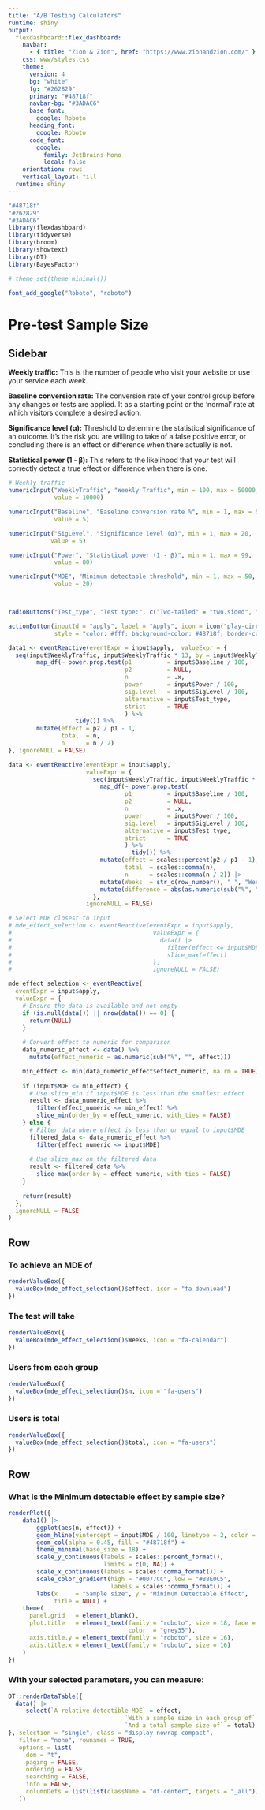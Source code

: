 ```yaml
---
title: "A/B Testing Calculators"
runtime: shiny
output: 
  flexdashboard::flex_dashboard:
    navbar:
      - { title: "Zion & Zion", href: "https://www.zionandzion.com/" }
    css: www/styles.css
    theme:
      version: 4
      bg: "white"
      fg: "#262829" 
      primary: "#48718f"
      navbar-bg: "#3ADAC6"
      base_font: 
        google: Roboto
      heading_font:
        google: Roboto
      code_font:
        google: 
          family: JetBrains Mono
          local: false
    orientation: rows
    vertical_layout: fill
  runtime: shiny
---
```


```r
"#48718f"
"#262829"
"#3ADAC6"
library(flexdashboard)
library(tidyverse)
library(broom)
library(showtext)
library(DT)
library(BayesFactor)

# theme_set(theme_minimal())

font_add_google("Roboto", "roboto")
```


Pre-test Sample Size
=======================================================================

Sidebar {.sidebar data-width="500"}
-----------------------------------------------------------------------

**Weekly traffic:** This is the number of people who visit your website or use your service each week.

**Baseline conversion rate:** The conversion rate of your control group before any changes or tests are applied. It as a starting point or the 'normal' rate at which visitors complete a desired action.

**Significance level (α):** Threshold to determine the statistical significance of an outcome. It's the risk you are willing to take of a false positive error, or concluding there is an effect or difference when there actually is not.

**Statistical power (1 - β):** This refers to the likelihood that your test will correctly detect a true effect or difference when there is one.


```r

# Weekly traffic
numericInput("WeeklyTraffic", "Weekly Traffic", min = 100, max = 50000, 
             value = 10000)

numericInput("Baseline", "Baseline conversion rate %", min = 1, max = 50, 
             value = 5)

numericInput("SigLevel", "Significance level (α)", min = 1, max = 20, 
            value = 5)

numericInput("Power", "Statistical power (1 - β)", min = 1, max = 99, 
             value = 80)

numericInput("MDE", "Minimum detectable threshold", min = 1, max = 50,
             value = 20)



radioButtons("Test_type", "Test type:", c("Two-tailed" = "two.sided", "One-tailed" = "one.sided"), selected = "two.sided")

actionButton(inputId = "apply", label = "Apply", icon = icon("play-circle-fill"), 
             style = "color: #fff; background-color: #48718f; border-color: #48718f; font-family: roboto; font-size: 14px; font-weight: bold; line-height: 1.5; border-radius: 0.25rem; padding: 0.375rem 0.75rem; transition: color 0.15s ease-in-out, background-color 0.15s ease-in-out, border-color 0.15s ease-in-out, box-shadow 0.15s ease-in-out; cursor: pointer;  white-space: nowrap; vertical-align: middle; user-select: none; border: 1px solid transparent;")
```


```r
data1 <- eventReactive(eventExpr = input$apply,  valueExpr = {
  seq(input$WeeklyTraffic, input$WeeklyTraffic * 13, by = input$WeeklyTraffic) %>%
        map_df(~ power.prop.test(p1          = input$Baseline / 100,
                                 p2          = NULL, 
                                 n           = .x, 
                                 power       = input$Power / 100, 
                                 sig.level   = input$SigLevel / 100,
                                 alternative = input$Test_type,
                                 strict      = TRUE
                                 ) %>%
                   tidy()) %>%
        mutate(effect = p2 / p1 - 1,
               total  = n,
               n      = n / 2)
}, ignoreNULL = FALSE)

data <- eventReactive(eventExpr = input$apply, 
                      valueExpr = {
                        seq(input$WeeklyTraffic, input$WeeklyTraffic * 13, by = input$WeeklyTraffic) %>%
                          map_df(~ power.prop.test(
                                 p1          = input$Baseline / 100,
                                 p2          = NULL, 
                                 n           = .x, 
                                 power       = input$Power / 100, 
                                 sig.level   = input$SigLevel / 100,
                                 alternative = input$Test_type,
                                 strict      = TRUE
                                 ) %>%
                                   tidy()) %>%
                          mutate(effect = scales::percent(p2 / p1 - 1),
                                 total  = scales::comma(n),
                                 n      = scales::comma(n / 2)) |> 
                          mutate(Weeks  = str_c(row_number(), " ", "Weeks")) |> 
                          mutate(difference = abs(as.numeric(sub("%", "", effect)) - input$MDE))
                        },
                      ignoreNULL = FALSE)

# Select MDE closest to input
# mde_effect_selection <- eventReactive(eventExpr = input$apply, 
#                                        valueExpr = {
#                                          data() |> 
#                                            filter(effect <= input$MDE) |> 
#                                            slice_max(effect)
#                                        },
#                                        ignoreNULL = FALSE)

mde_effect_selection <- eventReactive(
  eventExpr = input$apply,
  valueExpr = {
    # Ensure the data is available and not empty
    if (is.null(data()) || nrow(data()) == 0) {
      return(NULL)
    }
    
    # Convert effect to numeric for comparison
    data_numeric_effect <- data() %>%
      mutate(effect_numeric = as.numeric(sub("%", "", effect)))

    min_effect <- min(data_numeric_effect$effect_numeric, na.rm = TRUE)
    
    if (input$MDE <= min_effect) {
      # Use slice_min if input$MDE is less than the smallest effect
      result <- data_numeric_effect %>%
        filter(effect_numeric <= min_effect) %>%
        slice_min(order_by = effect_numeric, with_ties = FALSE)
    } else {
      # Filter data where effect is less than or equal to input$MDE
      filtered_data <- data_numeric_effect %>%
        filter(effect_numeric <= input$MDE)
      
      # Use slice_max on the filtered data
      result <- filtered_data %>%
        slice_max(order_by = effect_numeric, with_ties = FALSE)
    }
    
    return(result)
  },
  ignoreNULL = FALSE
)

```


Row
-----------------------------------------------------------------------

### To achieve an MDE of {.value-box}

```r
renderValueBox({
  valueBox(mde_effect_selection()$effect, icon = "fa-download")
})
```

### The test will take {.value-box}

```r
renderValueBox({
  valueBox(mde_effect_selection()$Weeks, icon = "fa-calendar")
})
```

### Users from each group {.value-box}

```r
renderValueBox({
  valueBox(mde_effect_selection()$n, icon = "fa-users")
})
```

### Users is total {.value-box}

```r
renderValueBox({
  valueBox(mde_effect_selection()$total, icon = "fa-users")
})

```

Row
-----------------------------------------------------------------------

### What is the Minimum detectable effect by sample size? {data-width="400"}

```r
renderPlot({
    data1() |> 
        ggplot(aes(n, effect)) + 
        geom_hline(yintercept = input$MDE / 100, linetype = 2, color = "#FF0266", alpha = 0.5, linewidth = 0.8) +
        geom_col(alpha = 0.45, fill = "#48718f") +
        theme_minimal(base_size = 18) +
        scale_y_continuous(labels = scales::percent_format(),
                           limits = c(0, NA)) +
        scale_x_continuous(labels = scales::comma_format()) +
        scale_color_gradient(high = "#0077CC", low = "#B8E0C5",
                             labels = scales::comma_format()) +
        labs(x     = "Sample size", y = "Minimum Detectable Effect",
             title = NULL) +
    theme(
      panel.grid   = element_blank(),
      plot.title   = element_text(family = "roboto", size = 18, face = "bold",
                                  color  = "grey35"),
      axis.title.y = element_text(family = "roboto", size = 16),
      axis.title.x = element_text(family = "roboto", size = 16)
    )
})
```


### **With your selected parameters, you can measure:** {data-width="500"}

```r
DT::renderDataTable({
  data() |> 
     select(`A relative detectible MDE` = effect, 
                                 `With a sample size in each group of` = n,
                                 `And a total sample size of` = total)
}, selection = "single", class = "display nowrap compact", 
   filter = "none", rownames = TRUE, 
   options = list(
     dom = "t",
     paging = FALSE,
     ordering = FALSE,
     searching = FALSE,
     info = FALSE,
     columnDefs = list(list(className = "dt-center", targets = "_all"))
   ))
```

<!-- Statistical Test Calculator (Bayesian) -->
<!-- ======================================================================= -->

<!-- Sidebar {.sidebar data-width="500"} -->
<!-- ----------------------------------------------------------------------- -->

<!-- **Setting Sample Sizes:** -->

<!-- Control Group: Locate the input labeled "Sample Size (Control)" and enter the number representing your control group's sample size. -->

<!-- Test Group: Similarly, for the test group, use the "Sample Size (Test)" input to set your sample size. -->

<!-- **Entering Success Counts:** -->

<!-- Control Group: Use the "Successes (Control)" field to input the number of successful outcomes in your control group. -->

<!-- Test Group: For the test group, the "Successes (Test)" input works the same way. -->

<!-- **Applying the Inputs:** After you have entered the sample sizes and success counts for both groups, the app will use these inputs for Bayesian statistical analysis. -->

<!-- ```{r} -->
<!-- numericInput("sample_size_control", "Sample Size (Control)", min = 10, max = 100000,  -->
<!--              value = 10000) -->

<!-- numericInput("sample_size_test", "Sample Size (Test)", min = 1, max = 100000,  -->
<!--             value = 9000) -->

<!-- numericInput("success_control", "Successes (Control)", min = 1, max = 50000,  -->
<!--              value = 1500) -->

<!-- numericInput("success_test", "Successes (Test)", min = 1, max = 50000,  -->
<!--              value = 1450) -->


<!-- # actionButton(inputId = "apply_2", label = "Apply", icon = icon("play-circle-fill"),  -->
<!-- #              style = "color: #fff; background-color: #48718f; border-color: #48718f; font-family: roboto; font-size: 14px; font-weight: bold; line-height: 1.5; border-radius: 0.25rem; padding: 0.375rem 0.75rem; transition: color 0.15s ease-in-out, background-color 0.15s ease-in-out, border-color 0.15s ease-in-out, box-shadow 0.15s ease-in-out; cursor: pointer;  white-space: nowrap; vertical-align: middle; user-select: none; border: 1px solid transparent;") -->

<!-- ``` -->

<!-- ```{r} -->
<!-- set.seed(123) -->

<!-- # Using a uniform prior Beta(1,1) -->
<!-- prior <- c(1, 1) -->


<!-- # Define the reactive expressions -->
<!-- post_A <- reactive({ -->
<!--   c( -->
<!--     input$success_control + prior[1], -->
<!--     input$sample_size_control - input$success_control + prior[2] -->
<!--   ) -->
<!-- }) -->

<!-- post_B <- reactive({ -->
<!--   c(input$success_test + prior[1], -->
<!--     input$sample_size_test - input$success_test + prior[2]) -->
<!-- }) -->

<!-- sim_A <- reactive({ -->
<!--   rbeta(10000, post_A()[1], post_A()[2]) -->
<!-- }) -->

<!-- sim_B <- reactive({ -->
<!--   rbeta(10000, post_B()[1], post_B()[2]) -->
<!-- }) -->

<!-- prob_B_better_than_A <- reactive({ -->
<!--   mean(sim_B() > sim_A()) -->
<!-- }) -->


<!-- # renderValueBox({ -->
<!-- #         valueBox( -->
<!-- #             prob_B_better_than_A(), -->
<!-- #             icon = "fa-arrow-up" -->
<!-- #         ) -->
<!-- #     }) -->
<!-- ``` -->

<!-- ```{r} -->
<!-- # Assuming you are within a Shiny server function -->

<!-- # Define these as reactive expressions -->
<!-- max_x_lim <- reactive({ -->
<!--     max(max(sim_A()), max(sim_B())) -->
<!-- }) -->

<!-- min_x_lim <- reactive({ -->
<!--     min(min(sim_A()), min(sim_B())) -->
<!-- }) -->

<!-- # Create a sequence of conversion rates -->
<!-- x <- seq(0, 1, length.out = 1000) -->

<!-- # Calculate densities as reactive expressions -->
<!-- density_A <- reactive({ -->
<!--     dbeta(x, post_A()[1], post_A()[2]) -->
<!-- }) -->

<!-- density_B <- reactive({ -->
<!--     dbeta(x, post_B()[1], post_B()[2]) -->
<!-- }) -->


<!-- ``` -->

<!-- ```{r} -->
<!-- # Define df as a reactive expression -->
<!-- df <- reactive({ -->
<!--     data.frame(x = x,  -->
<!--                Group_A = density_A(),  # Ensure to call reactive expressions with () -->
<!--                Group_B = density_B())  # Ensure to call reactive expressions with () -->
<!-- }) -->

<!-- ``` -->

<!-- Row -->
<!-- ----------------------------------------------------------------------- -->

<!-- ### Histograms {data-width="500"} -->

<!-- ```{r} -->
<!-- # Assuming this is inside a renderPlot({ ... }) in your Shiny server function -->

<!-- renderPlot({ -->
<!--   df_plot <- df()  # Get the data frame from the reactive expression -->

<!--   ggplot(df_plot, aes(x = x)) + -->
<!--     geom_area(aes(y = Group_A, fill = "Group A"), alpha = 0.45) +  # Using geom_area for Group A -->
<!--     geom_area(aes(y = Group_B, fill = "Group B"), alpha = 0.45) +  # Using geom_area for Group B -->
<!--     scale_fill_manual(values = c("Group A" = "#2E465F", "Group B" = "#D81B60"), -->
<!--                       name   = "Groups:") + -->
<!--     labs(title = NULL, -->
<!--          x     = "Conversion Rate", -->
<!--          y     = "Density") + -->
<!--     theme_minimal() + -->
<!--     theme(panel.grid   = element_blank()) + -->
<!--     theme(legend.position = "bottom") + -->
<!--     scale_x_continuous(labels = scales::percent_format(), -->
<!--                        limits = c(min_x_lim(), max_x_lim())) -->
<!-- }) -->

<!-- ``` -->
